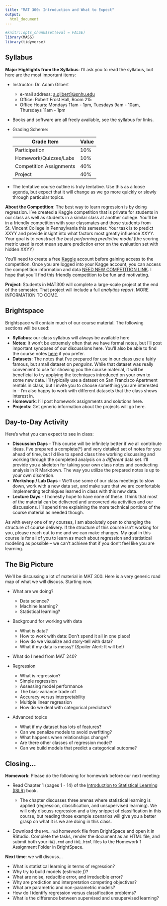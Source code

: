 ```yaml
---
title: "MAT 300: Introduction and What to Expect"
output:
  html_document
---
```


```r
#knitr::opts_chunk$set(eval = FALSE)
library(MASS)
library(tidyverse)
```

## Syllabus

**Major Highlights from the Syllabus**: I'll ask you to read the syllabus, but here are the most important items:

  + Instructor: Dr. Adam Gilbert
  
    + e-mail address: [a.gilbert1@snhu.edu](mailto:a.gilbert1@snhu.edu)
    + Office: Robert Frost Hall, Room 215
    + Office Hours: Mondays 11am - 1pm, Tuesdays 9am - 10am, Thursdays 11am - 1pm
  
  + Books and software are all freely available, see the syllabus for links.
  + Grading Scheme:
  <center> 
  Grade Item                     | Value
  -------------------------------|-----------
  Participation                  | 10%
  Homework/Quizzes/Labs          | 10%
  Competition Assignments        | 40%
  Project                        | 40%
  </center>
  
  + The tentative course outline is truly tentative. Use this as a loose agenda, but expect that it will change as we go more quickly or slowly through particular topics.

**About the Competition**: The best way to learn regression is by doing regression. I've created a Kaggle competition that is private for students in our class as well as students in a similar class at another college. You'll be in a friendly competition with your classmates and those students from St. Vincent College in Pennsylvania this semester. Your task is to predict XXYY and provide insight into what factors most greatly influence XXYY. Your goal is to *construct the best performing predictive model* (the scoring metric used is root mean square prediction error on the evaluation set with hidden XXYY)

You'll need to create a free [Kaggle](https://www.kaggle.com) account before gaining access to the competition. Once you are logged into your Kagge account, you can access the competition information and data [NEED NEW COMPETITION LINK](https://www.kaggle.com). I hope that you'll find this friendly competition to be fun and motivating.


**Project**: Students in MAT300 will complete a large-scale project at the end of the semester. That project will include a full *analytics report*. MORE INFORMATION TO COME.


## Brightspace

Brightspace will contain much of our course material. The following sections will be used:

  + **Syllabus**: our class syllabus will always be available here
  + **Notes**: It won't be extremely often that we have formal notes, but I'll post important synopses of our discussions here. You'll also be able to find the course notes [here](https://agmath.github.io/RegressionCourse/) if you prefer.
  + **Datasets**: The notes that I've prepared for use in our class use a fairly famous, but small dataset on *penguins*. While that dataset was really convenient to use for showing you the course material, it will be beneficial to try applying the techniques introduced on your own to some new data. I'll typically use a dataset on San Francisco Apartment rentals in class, but I invite you to choose something you are interested in -- I'm also happy to work with different datasets that the class shows interest in.
  + **Homework**: I'll post homework assignments and solutions here.
  + **Projects**: Get generic information about the projects will go here.

## Day-to-Day Activity

Here's what you can expect to see in class:

  + **Discussion Days** - This course will be infinitely better if we all contribute ideas. I've prepared a complete(\*) and very detailed set of notes for you ahead of time, but I'd like to spend class time working discussing and working through the completed analysis on a *different* data set. I'll provide you a skeleton for taking your own class notes and conducting analysis in R Markdown. The way you utilize the prepared notes is up to your own discretion.
  + **Workshop / Lab Days** - We'll use some of our class meetings to slow down, work with a new data set, and make sure that we are comfortable implementing techniques learned in class with this new data.
  + **Lecture Days** - I honestly hope to have none of these. I think that most of the material can be delivered and uncovered via activities and our discussions. I'll spend time explaining the more technical portions of the course material as needed though.

As with every one of my courses, I am absolutely open to changing the structure of course delivery. If the structure of this course isn't working for you, please reach out to me and we can make changes. My goal in this course is for all of you to learn as much about regression and statistical modeling as possible -- we can't achieve that if you don't feel like you are learning.

## The Big Picture

We'll be discussing a lot of material in MAT 300. Here is a very generic road map of what we will discuss. Starting now.

  + What are we doing?
  
    + Data science?
    + Machine learning?
    + Statistical learning?
    
  + Background for working with data
  
    + What is data?
    + How to work with data: Don't spend it all in one place!
    + How do we visualize and story-tell with data?
    + What if my data is messy? (Spoiler Alert: It will be!)
    
  + What do I need from MAT 240?
  + Regression
  
    + What is regression?
    + Simple regression
    + Assessing model performance
    + The bias-variance trade off
    + Accuracy versus interpretability
    + Multiple linear regression
    + How do we deal with categorical predictors?
  
  + Advanced topics
  
    + What if my dataset has lots of features?
    + Can we penalize models to avoid overfitting?
    + What happens when relationships change?
    + Are there other classes of regression model?
    + Can we build models that predict a categorical outcome?

## Closing...

**Homework**: Please do the following for homework before our next meeting:

  + Read Chapter 1 (pages 1 - 14) of the [Introduction to Statistical Learning (ISLR)](https://hastie.su.domains/ISLR2/ISLRv2_website.pdf) book.
  
    + The chapter discusses three arenas where statistical learning is applied (regression, classification, and unsupervised learning). We will only discuss regression and a tiny snippet of classification in this course, but reading those example scenarios will give you a better grasp on what it is we are doing in this class.
  
  + Download the `HW1.rmd` homework file from BrightSpace and open it in RStudio. Complete the tasks, render the document as an HTML file, and submit both your `HW1.rmd` and `HW1.html` files to the Homework 1 Assignment Folder in BrightSpace.

**Next time**: we will discuss...
  
  + What is statistical learning in terms of regression?
  + Why try to build models (estimate $f$)?
  + What are noise, reducible error, and irreducible error?
  + Why are prediction and interpretation competing objectives?
  + What are parametric and non-parametric models?
  + How do I identify regression versus classification problems?
  + What is the difference between supervised and unsupervised learning?